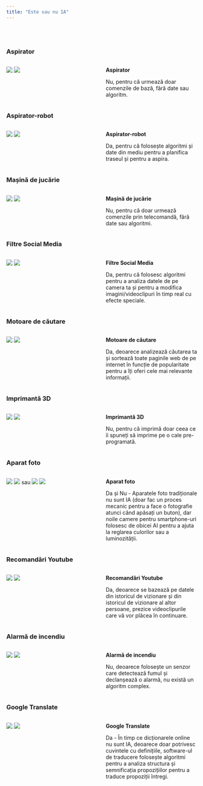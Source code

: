 ```yaml
---
title: "Este sau nu IA"
---
```

<br>
<br>

::: {.panel-tabset}

### Aspirator

::: {.columns}
::: {.column width="50%"}
![](images/aspirator.svg) ![](images/fail.svg)
:::
::: {.column width="50%"}
**Aspirator**

Nu, pentru că urmează doar comenzile de bază, fără date sau algoritm.
:::
:::

### Aspirator-robot

::: {.columns}
::: {.column width="50%"}
![](images/aspirator-robot.svg) ![](images/succes.svg)
:::
::: {.column width="50%"}
**Aspirator-robot**

Da, pentru că folosește algoritmi și date din mediu pentru a planifica traseul și pentru a aspira.
:::
:::

### Mașină de jucărie

::: {.columns}
::: {.column width="50%"}
![](images/masina-jucarie.svg) ![](images/fail.svg)
:::
::: {.column width="50%"}
**Mașină de jucărie**

Nu, pentru că doar urmează comenzile prin telecomandă, fără date sau algoritmi.
:::
:::

### Filtre Social Media

::: {.columns}
::: {.column width="50%"}
![](images/filtre-social-media.svg) ![](images/succes.svg)
:::
::: {.column width="50%"}
**Filtre Social Media**

Da, pentru că folosesc algoritmi pentru a analiza datele de pe camera ta și pentru a modifica imagini/videoclipuri în timp real cu efecte speciale.
:::
:::

### Motoare de căutare

::: {.columns}
::: {.column width="50%"}
![](images/motor-cautare.svg) ![](images/succes.svg)
:::
::: {.column width="50%"}
**Motoare de căutare**

Da, deoarece analizează căutarea ta și sortează toate paginile web de pe internet în funcție de popularitate pentru a îți oferi cele mai relevante informații.
:::
:::

### Imprimantă 3D

::: {.columns}
::: {.column width="50%"}
![](images/imprimanta-3d.svg) ![](images/fail.svg)
:::
::: {.column width="50%"}
**Imprimantă 3D**

Nu, pentru că imprimă doar ceea ce îi spuneți să imprime pe o cale pre-programată.
:::
:::

### Aparat foto

::: {.columns}
::: {.column width="50%"}
![](images/camera-foto.svg) ![](images/fail.svg)
sau
![](images/camera-foto-telefon.svg) ![](images/succes.svg)
:::
::: {.column width="50%"}
**Aparat foto**

Da și Nu - Aparatele foto tradiționale nu sunt IA (doar fac un proces mecanic pentru a face o fotografie atunci când apăsați un buton), dar noile camere pentru smartphone-uri folosesc de obicei AI pentru a ajuta la reglarea culorilor sau a luminozității.
:::
:::

### Recomandări Youtube

::: {.columns}
::: {.column width="50%"}
![](images/youtube.svg) ![](images/succes.svg)
:::
::: {.column width="50%"}
**Recomandări Youtube**

Da, deoarece se bazează pe datele din istoricul de vizionare și din istoricul de vizionare al altor persoane, prezice videoclipurile care vă vor plăcea în continuare.
:::
:::

### Alarmă de incendiu

::: {.columns}
::: {.column width="50%"}
![](images/alarma-incendiu.svg) ![](images/fail.svg)
:::
::: {.column width="50%"}
**Alarmă de incendiu**

Nu, deoarece folosește un senzor care detectează fumul și declanșează o alarmă, nu există un algoritm complex.
:::
:::

### Google Translate

::: {.columns}
::: {.column width="50%"}
![](images/google-translate.svg) ![](images/succes.svg)
:::
::: {.column width="50%"}
**Google Translate**

Da - În timp ce dicționarele online nu sunt IA, deoarece doar potrivesc cuvintele cu definițiile, software-ul de traducere folosește algoritmi pentru a analiza structura și semnificația propozițiilor pentru a traduce propoziții întregi.
:::
:::

:::